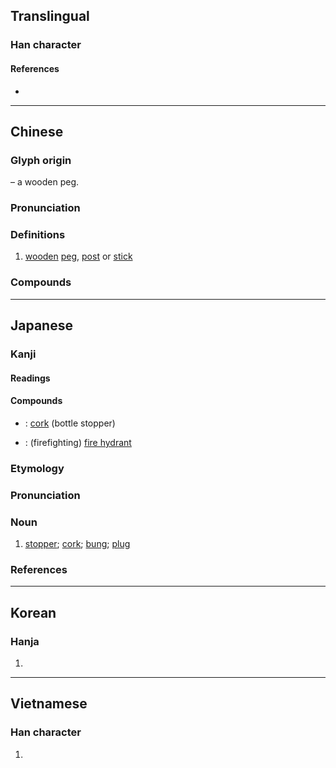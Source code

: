 {{character info}}
==Translingual==
{{Han stroke|Japan<br>[[File:栓 - U+06813 (Kaisho) - KanjiVG stroke order.svg]] [[File:栓 - U+06813 (KaishoVtLst) - KanjiVG stroke order.svg]]}}

===Han character===
{{Han char|rn=75|rad=木|as=06|sn=10|four=48914|canj=DOMG|ids=⿰木全}}

====References====
* {{Han ref|kx=0521.140|dkj=14689|dj=0910.080|hdz=21202.020|uh=6813|ud=26643|bh=AEEA|bd=44778}}

----

==Chinese==
{{zh-forms}}

===Glyph origin===
{{Han etym}}
{{Han compound|木|t1=wood|全|ls=psc|c1=s|c2=p}} – a wooden peg.

===Pronunciation===
{{zh-pron
|m=shuān
|c=saan1
|mn=ml:soan/qz,tw,xm:sng/zz:suiⁿ/tw:chhng/tw:chhoan
|mn_note=soan - literary; sng/suiⁿ - vernacular
|mn-t=cuêng5/cuang5
|mn-t_note=cuêng5 - Chaozhou
|mc=y
|oc=y
|ma=
|cat=n
}}

===Definitions===
{{zh-hanzi}}

# [[wooden]] [[peg]], [[post]] or [[stick]]

===Compounds===
{{zh-der|槍栓|木栓|栓子|腦血栓|消火栓|栓皮櫟|救火栓|栓皮|消防栓|水栓|栓劑|栓塞|腦栓塞|音栓|螺栓|門栓|血栓}}

----

==Japanese==
{{ja-kanji forms-IVS
|vs1=01
|vs2=03
|col-vs1=aj
|col-vs2=hdmj
|pic-kyu=U6813-kyu.svg
|ref={{R:ja:KDJ|1123|612}}
}}

===Kanji===
{{ja-kanji|grade=c|rs=木06}}

====Readings====
{{ja-readings
|goon=せん
|kanon=せん
|kun=
}}

====Compounds====
* {{ja-r|コルク栓|コルク せん}}: [[cork]] (bottle stopper)
* {{ja-r|消火栓|しょうかせん}}: (firefighting) [[fire hydrant]]

===Etymology===
{{ja-kanjitab|せん|yomi=o}}
{{swp|lang=ja}}

===Pronunciation===
{{ja-pron|せん|y=o|acc=1|acc_ref=SMK7,DJR}}

===Noun===
{{ja-noun|せん}}

# [[stopper]]; [[cork]]; [[bung]]; [[plug]]
#: {{ja-usex|'''栓'''抜き|'''せん'''ぬき|corkscrew; bottle opener}}

===References===
<references/>

----

==Korean==

===Hanja===
{{ko-hanja|hangeul=전|eumhun=|rv=jeon|mr=chŏn|y=cen}}

# {{rfdef|ko|sort=木06}}

----

==Vietnamese==

===Han character===
{{vi-readings|reading=thoen, thuyên, xuyên|rs=木06}}

# {{rfdef|vi|sort=木06}}
